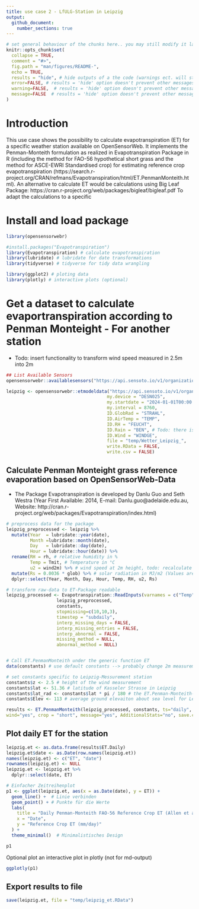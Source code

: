 ```yaml
---
title: use case 2 - LfULG-Station in Leipzig
output:
  github_document:
    number_sections: true
---
```


<!-- README.md is generated from README.Rmd. Please edit that file -->

```r
# set general behaviour of the chunks here.. you may still modify it later in the chunks
knitr::opts_chunk$set(
  collapse = TRUE,
  comment = "#>",
  fig.path = "man/figures/README-",
  echo = TRUE, 
  results = "hide", # hide outputs of a the code (warnings ect. will still be printed; comand to unable in individual chunks: results="markup")
  error=FALSE, # results = 'hide' option doesn't prevent other messages to be printed. To hide them like this, they will still be printed to console
  warning=FALSE,  # results = 'hide' option doesn't prevent other messages to be printed. To hide them like this, they will still be printed to console
  message=FALSE  # results = 'hide' option doesn't prevent other messages to be printed. To hide them like this, they will still be printed to console
)
```

# Introduction
This use case shows the possibility to calculate evapotranspiration (ET) for a specific weather station available on OpenSensorWeb. It implements the Penman-Monteith formulation as realized in Evapotranspiration Package in R (including the method for FAO-56 hypothetical short grass and the method for ASCE-EWRI Standardised crop) for estimating reference crop evapotranspiration (https://search.r-project.org/CRAN/refmans/Evapotranspiration/html/ET.PenmanMonteith.html). 
An alternative to calculate ET would be calculations using Big Leaf Package: https://cran.r-project.org/web/packages/bigleaf/bigleaf.pdf
To adapt the calculations to a specific 

# Install and load package
```r
library(opensensorwebr)

#install.packages("Evapotranspiration")
library(Evapotranspiration) # calculate evapotranspiration
library(lubridate) # lubridate for date transformations
library(tidyverse) # tidyverse for tidy data wrangling

library(ggplot2) # ploting data
library(plotly) # interactive plots (optional)
```

# Get a dataset to calculate evaportranspiration according to Penman Monteight - For another station

- Todo: insert functionality to transform wind speed measured in 2.5m into 2m

```r
## List Available Sensors
opensensorwebr::availablesensors("https://api.sensoto.io/v1/organizations/open/networks/LUFTGUETE_LFULG", my.device = "DESN025")

leipzig <- opensensorwebr::etmodeldata("https://api.sensoto.io/v1/organizations/open/networks/LUFTGUETE_LFULG",
                                      my.device = "DESN025",
                                      my.startdate = "2024-01-01T00:00:00Z",
                                      my.interval = 8760,
                                      ID.GlobRad = "STRAHL",
                                      ID.AirTemp = "TEMP",
                                      ID.RH = "FEUCHT",
                                      ID.Rain = "BEN", # Todo: there is no Rain at this station  --> find generic way to set values NA and fill with other station
                                      ID.Wind = "WINDGE",
                                      file = "temp/Wetter_Leipzig_",
                                      write.RData = FALSE,
                                      write.csv = FALSE)
```

## Calculate Penman Monteight grass reference evaporation based on OpenSensorWeb-Data

- The Package Evapotranspiration is developed by Danlu Guo and Seth Westra (Year First Available: 2014, E-mail: Danlu.guo@adelaide.edu.au, 
Website: http://cran.r-project.org/web/packages/Evapotranspiration/index.html)

```r
# preprocess data for the package
leipzig_preprocessed <- leipzig %>%
  mutate(Year  = lubridate::year(date),
         Month =lubridate::month(date),
         Day   = lubridate::day(date),
         Hour = lubridate::hour(date)) %>%
  rename(RH = rh, # relative humidity in %
         Temp = Tmit, # Temperature in °C
         u2 = wind2m) %>% # wind speed at 2m height, todo: recalculate windspeed from 2.5m to 2m
  mutate(Rs = 0.0036 * glob) %>% # solar radiation in MJ/m2 (Values are given as hourly W/m2, 1Ws = 1J --> 1Wh = 3600J = 0.0036 MJ)
  dplyr::select(Year, Month, Day, Hour, Temp, RH, u2, Rs)

# transform raw-data to ET-Package readable
leipzig_processed <- Evapotranspiration::ReadInputs(varnames = c("Temp","RH","u2","Rs"),
                   leipzig_preprocessed, 
                   constants, 
                   stopmissing=c(10,10,3),
                   timestep = "subdaily",
                   interp_missing_days = FALSE, 
                   interp_missing_entries = FALSE, 
                   interp_abnormal = FALSE, 
                   missing_method = NULL, 
                   abnormal_method = NULL)


# Call ET.PenmanMonteith under the generic function ET
data(constants) # use default constants --> probably change 2m measurement to 2.5m windmeasurment height

# set constants specific to Leipzig-Messurement station
constants$z <- 2.5 # height of the wind measurement
constants$lat <- 51.36 # latitude of Kasseler Strasse in Leipzig
constants$lat_rad <- constants$lat * pi / 180 # the ET.Penman-Monteith-Formulation in Evaporation-Package needs the latitude in lat_rad
constants$Elev <- 113 # average ground elevaiton about sea level for Leipzig 

results <- ET.PenmanMonteith(leipzig_processed, constants, ts="daily", solar="data",
wind="yes", crop = "short", message="yes", AdditionalStats="no", save.csv="no")
```

## Plot daily ET for the station
```r
leipzig.et <- as.data.frame(results$ET.Daily)
leipzig.et$date <- as.Date(row.names(leipzig.et))
names(leipzig.et) <- c("ET", "date")
rownames(leipzig.et) <- NULL
leipzig.et <- leipzig.et %>%
  dplyr::select(date, ET)

# Einfacher Zeitreihenplot
p1 <- ggplot(leipzig.et, aes(x = as.Date(date), y = ET)) +
  geom_line() +  # Linie verbinden
  geom_point() + # Punkte für die Werte
  labs(
    title = "Daily Penman-Monteith FAO-56 Reference Crop ET (Allen et al., 1998, Equation 6)",
    x = "Date",
    y = "Reference Crop ET (mm/day)"
  ) +
  theme_minimal()  # Minimalistisches Design

p1
```

Optional plot an interactive plot in plotly (not for md-output)
```r
ggplotly(p1)
```

## Export results to file
```r
save(leipzig.et, file = "temp/leipzig_et.RData")
```


